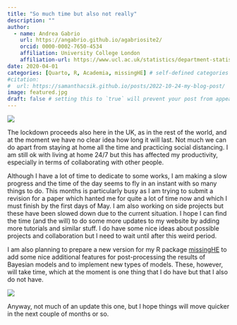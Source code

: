 ```yaml
---
title: "So much time but also not really"
description: ""
author:
  - name: Andrea Gabrio
    url: https://angabrio.github.io/agabriosite2/
    orcid: 0000-0002-7650-4534
    affiliation: University College London
    affiliation-url: https://www.ucl.ac.uk/statistics/department-statistical-science
date: 2020-04-01
categories: [Quarto, R, Academia, missingHE] # self-defined categories
#citation: 
#  url: https://samanthacsik.github.io/posts/2022-10-24-my-blog-post/ 
image: featured.jpg
draft: false # setting this to `true` will prevent your post from appearing on your listing page until you're ready!
---
```


![](featured.jpg){fig-align="center"}

The lockdown proceeds also here in the UK, as in the rest of the world, and at the moment we have no clear idea how long it will last. Not much we can do apart from staying at home all the time and practicing social distancing. I am still ok with living at home 24/7 but this has affected my productivity, especially in terms of collaborating with other people. 

Although I have a lot of time to dedicate to some works, I am making a slow progress and the time of the day seems to fly in an instant with so many things to do. This months is particularly busy as I am trying to submit a revision for a paper which hanted me for quite a lot of time now and which I must finish by the first days of May. I am also working on side projects but these have been slowed down due to the current situation. I hope I can find the time (and the will) to do some more updates to my website by adding more tutorials and similar stuff. I do have some nice ideas about possible projects and collaboration but I need to wait until after this weird period. 

I am also planning to prepare a new version for my R package [missingHE](https://cran.r-project.org/web/packages/missingHE) to add some nice additional features for post-processing the results of Bayesian models and to implement new types of models. These, however, will take time, which at the moment is one thing that I do have but that I also do not have.

![](https://media.giphy.com/media/xCBE0RPfYsyWI/giphy.gif){fig-align="center"}
 
Anyway, not much of an update this one, but I hope things will move quicker in the next couple of months or so. 
